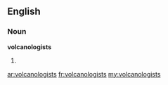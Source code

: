 ==English==

===Noun===
'''volcanologists'''

# {{plural of|[[volcanologist]]}}

[[ar:volcanologists]]
[[fr:volcanologists]]
[[my:volcanologists]]